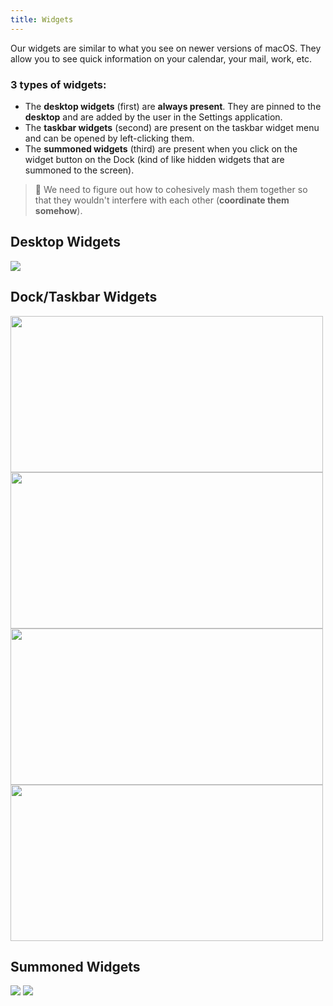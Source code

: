 ```yaml
---
title: Widgets
---
```


Our widgets are similar to what you see on newer versions of macOS. They allow you to see quick information on your calendar, your mail, work, etc.


### 3 types of widgets:
- The **desktop widgets** (first) are **always present**. They are pinned to the **desktop** and are added by the user in the Settings application.
- The **taskbar widgets** (second) are present on the taskbar widget menu and can be opened by left-clicking them.
- The **summoned widgets** (third) are present when you click on the widget button on the Dock (kind of like hidden widgets that are summoned to the screen).

> 🧠 We need to figure out how to cohesively mash them together so that they wouldn't interfere with each other (**coordinate them somehow**).

## Desktop Widgets

<img src="/img/desktop-widgets.png" />

## Dock/Taskbar Widgets

<img src="/img/taskbar-widgets-1.png" width="500" height="250" />
<img src="/img/taskbar-widgets-2.png" width="500" height="250" />
<img src="/img/taskbar-widgets-3.png" width="500" height="250" />
<img src="/img/taskbar-widgets-4.png" width="500" height="250" />

## Summoned Widgets

<img src="/img/summoned-widgets-1.png" />
<img src="/img/summoned-widgets-2.png" />
